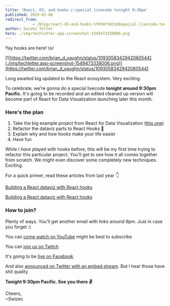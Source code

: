 ```yaml
---
title: 'React, D3, and hooks 👉special livecode tonight 9:30pm'
published: 2019-02-06
redirect_from: 
            - /blog/react-d3-and-hooks-%f0%9f%91%89special-livecode-tonight-930pm/swizec/8928
author: Swizec Teller
hero: ./img/techletter.app-screenshot-1549473338006.png
---
```

Yay hooks are here! \\o/





[![https://twitter.com/brian_d_vaughn/status/1093058342942060544](./img/techletter.app-screenshot-1549473338006.png)](https://twitter.com/brian_d_vaughn/status/1093058342942060544)



Long awaited big updated to the React ecosystem. Very exciting.



To celebrate, we're gonna do a special livecode **tonight around 9:30pm Pacific.** It's going to be recorded and an edited cleaned up version will become part of React for Data Visualization launching later this month.



### Here's the plan



1. Take the big example project from React for Data Visualization ([this one](https://swizec.github.io/h1b-software-salaries/#*-*-*))
2. Refactor the dataviz parts to React Hooks 🎣
3. Explain why and how hooks make your life easier
4. Have fun



While I _have_ played with hooks before, this will be my first time trying to refactor this particular project. You'll get to see how it all comes together from scratch. We might even discover some completely new techniques. Exciting.



For a quick primer, read these articles from last year 👇



[Building a React dataviz with React hooks](https://swizec.com/blog/building-a-react-dataviz-with-react-hooks/swizec/8801)  




[Building a React dataviz with React hooks](https://swizec.com/blog/easy-d3-blackbox-components-react-hooks/swizec/8689)



### How to join?



Plenty of ways. You'll get another email with links around 9pm. Just in case you forget :)



You can [come watch on YouTube](https://www.youtube.com/swizecteller) might be best to subscribe



You can [join us on Twitch](https://www.twitch.tv/swizec)



It's going to be [live on Facebook](https://facebook.com/swizecpage)



And also [announced on Twitter with an embed stream](https://twitter.com/swizec). But I hear those have shit quality



**Tonight 9:30pm Pacific. See you there ✌️**



Cheers,  
~Swizec